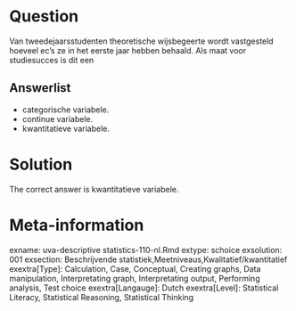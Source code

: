 Question
========

Van tweedejaarsstudenten theoretische wijsbegeerte wordt vastgesteld hoeveel ec's ze in het eerste jaar hebben behaald. Als maat voor studiesucces is dit een 

Answerlist
----------
* categorische variabele.
* continue variabele.
* kwantitatieve variabele.

Solution
========

The correct answer is  kwantitatieve variabele. 

Meta-information
================
exname: uva-descriptive statistics-110-nl.Rmd 
extype: schoice 
exsolution: 001 
exsection: Beschrijvende statistiek,Meetniveaus,Kwalitatief/kwantitatief 
exextra[Type]: Calculation, Case, Conceptual, Creating graphs, Data manipulation, Interpretating graph, Interpretating output, Performing analysis, Test choice 
exextra[Langauge]: Dutch 
exextra[Level]: Statistical Literacy, Statistical Reasoning, Statistical Thinking 
